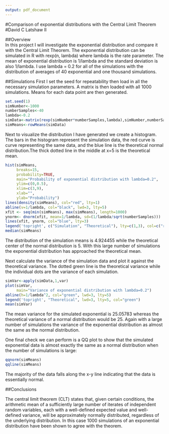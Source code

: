 ```yaml
---
output: pdf_document
---
```

#Comparison of exponential distributions with the Central Limit Theorem
#David C Latshaw II

##Overview  
In this project I will investigate the exponential distribution and compare it with the Central Limit Theorem. The exponential distribution can be simulated in R with rexp(n, lambda) where lambda is the rate parameter. The mean of exponential distribution is 1/lambda and the standard deviation is also 1/lambda. I use lambda = 0.2 for all of the simulations with the distribution of averages of 40 exponential and one thousand simulations.

##Simulations
First I set the seed for repeatability then load in all the necessary simulation parameters. A matrix is then loaded with all 1000 simulations. Means for each data point are then generated.

```r
set.seed(1)
simNumber<-1000
numberSamples<-40
lambda<-0.2
simData<-matrix(rexp(simNumber*numberSamples,lambda),simNumber,numberSamples)
simMeans<-rowMeans(simData)
```  

Next to visualize the distribution I have generated we create a histogram. The bars in the histogram represent the simulation data, the red curve is curve representing the same data, and the blue line is the theoretical normal distribution.The thick dotted line in the middle at x=5 is the theoretical mean.
```r
hist(simMeans, 
     breaks=15,
     probability=TRUE,
     main="Probability of exponential distribution with lambda=0.2",
     ylim=c(0,0.5),
     xlim=c(3,9),
     xlab="",
     ylab="Probability")
lines(density(simMeans), col="red", lty=1)
abline(v=1/lambda, col="black", lwd=3, lty=5)
xfit <- seq(min(simMeans), max(simMeans), length=1000)
ynorm<- dnorm(xfit, mean=1/lambda, sd=(1/lambda/sqrt(numberSamples)))
lines(xfit, ynorm, col="blue", lty=3)
legend('topright', c("Simulation", "Theoretical"), lty=c(1,3), col=c("red", "blue"))
median(simMeans)
``` 

The distribution of the simulation means is 4.924455 while the theoretical center of the normal distribution is 5. With this large number of simulations the exponential distribution has approached the theoretical mean.

Next calculate the variance of the simulation data and plot it against the theoretical variance. The dotted green line is the theoretical variance while the individual dots are the variance of each simulation.
```r
simVar<-apply(simData,1,var)
plot(simVar, 
     main="Variance of exponential distribution with lambda=0.2")
abline(h=1/lambda^2, col="green", lwd=3, lty=5)
legend('topright', "Theoretical", lwd=3, lty=5, col="green")
mean(simVar)
``` 

The mean variance for the simulated exponential is 25.05783 whereas the theoretical variance of a normal distribution would be 25. Again with a large number of simulations the variance of the exponential distribution as almost the same as the normal distribution.

One final check we can perform is a QQ plot to show that the simulated exponential data is almost exactly the same as a normal distribution when the number of simulations is large:

```r
qqnorm(simMeans)
qqline(simMeans)
``` 

The majority of the data falls along the x-y line indicating that the data is essentially normal.

##Conclusions

The central limit theorem (CLT) states that, given certain conditions, the arithmetic mean of a sufficiently large number of iterates of independent random variables, each with a well-defined expected value and well-defined variance, will be approximately normally distributed, regardless of the underlying distribution. In this case 1000 simulations of an exponential distribution have been shown to agree with the theorem.
